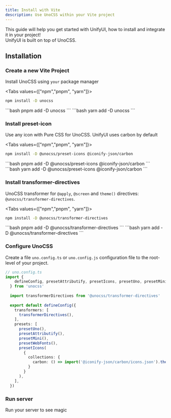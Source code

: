 ```yaml
---
title: Install with Vite
description: Use UnoCSS within your Vite project
---
```


This guide will help you get started with UnifyUI, how to install and integrate it in your project!
<br/>
UnifyUI is built on top of UnoCSS.


## Installation
<Steps>

### Create a new Vite Project
Install UnoCSS using `your` package manager

<Tabs values={["npm","pnpm", "yarn"]}>
  <TabPanel value="npm">
```bash
npm install -D unocss
```
  </TabPanel>
  <TabPanel value="pnpm">
```bash
pnpm add -D unocss
```
  </TabPanel>
  <TabPanel value="yarn">
```bash
yarn add -D unocss
```
  </TabPanel>
</Tabs>

### Install preset-icon
Use any icon with Pure CSS for UnoCSS. UnifyUI uses carbon by default

<Tabs values={["npm","pnpm", "yarn"]}>
  <TabPanel value="npm">
```bash
npm install -D @unocss/preset-icons @iconify-json/carbon
```
  </TabPanel>
  <TabPanel value="pnpm">
```bash
pnpm add -D @unocss/preset-icons @iconify-json/carbon
```
  </TabPanel>
  <TabPanel value="yarn">
```bash
yarn add -D @unocss/preset-icons @iconify-json/carbon
```
  </TabPanel>
</Tabs>


### Install transformer-directives

UnoCSS transformer for `@apply`, `@screen` and `theme()` directives: `@unocss/transformer-directives`.

<Tabs values={["npm","pnpm", "yarn"]}>
  <TabPanel value="npm">
```bash
npm install -D @unocss/transformer-directives
```
  </TabPanel>
  <TabPanel value="pnpm">
```bash
pnpm add -D @unocss/transformer-directives
```
  </TabPanel>
  <TabPanel value="yarn">
```bash
yarn add -D @unocss/transformer-directives
```
  </TabPanel>
</Tabs>

### Configure UnoCSS

Create a file `uno.config.ts` or `uno.config.js` configuration file to the root-level of your project.

```ts
// uno.config.ts
import {
    defineConfig, presetAttributify, presetIcons, presetUno, presetMini, presetWebFonts
  } from 'unocss'
  
  import transformerDirectives from '@unocss/transformer-directives'
  
  export default defineConfig({
    transformers: [
      transformerDirectives(),
    ],
    presets: [
      presetUno(),
      presetAttributify(),
      presetMini(),
      presetWebFonts(),
      presetIcons(
        {
          collections: {
            carbon: () => import('@iconify-json/carbon/icons.json').then(i => i.default),
          }
        }
      ),
    ],
  })
```
### Run server
Run your server to see magic

</Steps>